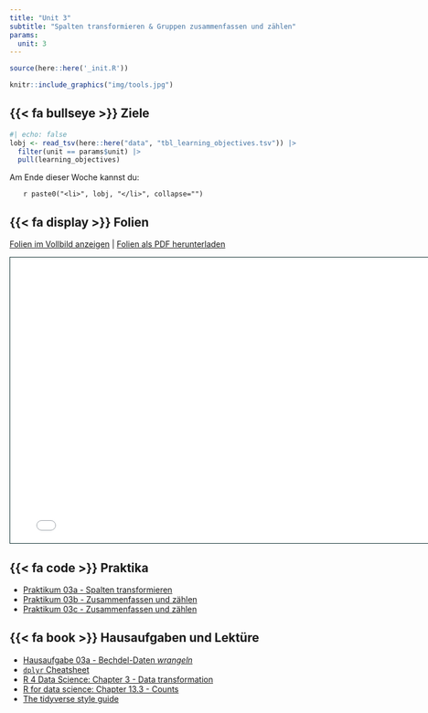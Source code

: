 ```yaml
---
title: "Unit 3"
subtitle: "Spalten transformieren & Gruppen zusammenfassen und zählen"
params:
  unit: 3
---
```

```r
source(here::here('_init.R'))
```


```r

knitr::include_graphics("img/tools.jpg")

```

## {{< fa bullseye >}} Ziele

```r
#| echo: false
lobj <- read_tsv(here::here("data", "tbl_learning_objectives.tsv")) |>
  filter(unit == params$unit) |> 
  pull(learning_objectives)
```

Am Ende dieser Woche kannst du:

<ol>`r paste0("<li>", lobj, "</li>", collapse="")`</ol>

<!-- `r paste0("- ", lobj, "\n")` -->

<!-- `r  purrr::map(lobj, \(x) paste0("- ", x, "\n"))` -->

## {{< fa display >}} Folien

[Folien im Vollbild anzeigen](../slides/slide-03-dplyr.qmd) \| [Folien als PDF herunterladen](../slides/slide-03-dplyr.pdf)

```{=html}
<iframe class="slide-deck" width="780" height="500" src= ../slides/slide-03-dplyr.html title="Unit 3 - Data wrangling" style="border: 1px solid #123233;"></iframe>
```


## {{< fa code >}} Praktika

-   [Praktikum 03a - Spalten transformieren](../exercises/unit03/prak-03a-spalten-abstimmung.qmd)
-   [Praktikum 03b - Zusammenfassen und zählen](../exercises/unit03/prak-3b-groups-penguins.qmd)
-   [Praktikum 03c - Zusammenfassen und zählen](../exercises/unit03/prak-03c-dplyr-gebaeude.qmd)

## {{< fa book >}} Hausaufgaben und Lektüre
-   [Hausaufgabe 03a - Bechdel-Daten *wrangeln*](../exercises/unit03/ha-03a-dplyr-cols-bechdel.qmd)
-   [`dplyr` Cheatsheet](https://rstudio.github.io/cheatsheets/html/data-transformation.html)
-   [R 4 Data Science: Chapter 3 - Data transformation](https://r4ds.hadley.nz/data-transform)
-   [R for data science: Chapter 13.3 - Counts](https://r4ds.hadley.nz/numbers#sec-counts)
-   [The tidyverse style guide](https://style.tidyverse.org/index.html)

